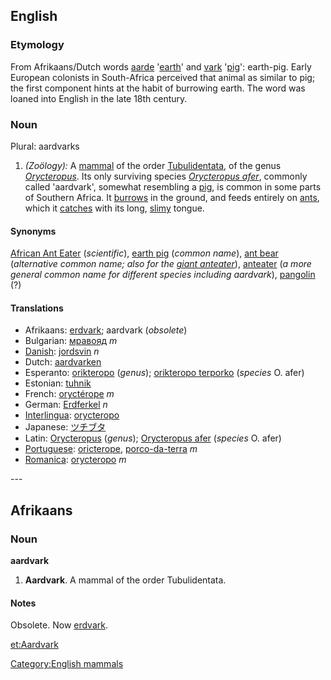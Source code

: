 ==English==

===Etymology===
From Afrikaans/Dutch words [[aarde]] '[[earth]]' and [[vark]] '[[pig]]': earth-pig. Early European colonists in South-Africa perceived that animal as similar to pig; the first component hints at the habit of burrowing earth. The word was loaned into English in the late 18th century.

===Noun===
Plural: aardvarks
#''(Zoölogy):'' A  [[mammal]] of the order [[Tubulidentata]], of the genus ''[[Orycteropus]]''. Its only surviving species ''[[Orycteropus afer]]'', commonly called 'aardvark', somewhat resembling a [[pig]], is common in some parts of Southern Africa. It [[burrows]] in the ground, and feeds entirely on [[ant]]s, which it [[catches]] with its long, [[slimy]] tongue.

====Synonyms====
[[African Ant Eater]] (''scientific''), [[earth pig]] (''common name''), [[ant bear]] (''alternative common name; also for the [[giant anteater]]''), [[anteater]] (''a more general common name for different species including aardvark''), [[pangolin]] (?)

====Translations====
*Afrikaans: [[erdvark]]; aardvark (''obsolete'')
*Bulgarian: [[мравояд]] ''m''
*[[Danish]]: [[jordsvin]] ''n''
*Dutch: [[aardvarken]]
*Esperanto: [[orikteropo]] (''genus''); [[orikteropo terporko]] (''species'' O. afer)
*Estonian: [[tuhnik]]
*French: [[oryctérope]] ''m''
*German: [[Erdferkel]] ''n''
*[[Interlingua]]: [[orycteropo]]
*Japanese: [[ツチブタ]]
*Latin: [[Orycteropus]] (''genus''); [[Orycteropus afer]] (''species'' O. afer) 
*[[Portuguese]]: [[oricterope]], [[porco-da-terra]] ''m''
*[[Romanica]]: [[orycteropo]] ''m''



---

==Afrikaans==

===Noun===
'''aardvark'''
# '''Aardvark'''. A mammal of the order Tubulidentata. 

====Notes====
Obsolete. Now [[erdvark]].

[[Category:English mammals]]

[[et:Aardvark]]